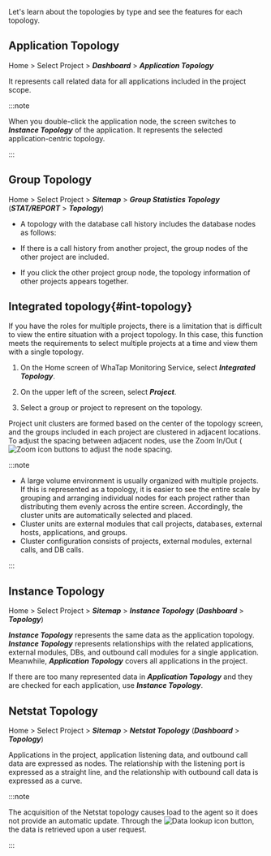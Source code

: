 Let's learn about the topologies by type and see the features for each topology.

## Application Topology

Home > Select Project > **_Dashboard_** > **_Application Topology_**

<ImgLang img='application_topology.png' desc='Application Topology' />

It represents call related data for all applications included in the project scope. 

:::note

When you double-click the application node, the screen switches to **_Instance Topology_** of the application. It represents the selected application-centric topology.

:::

## Group Topology

Home > Select Project > **_Sitemap_** > **_Group Statistics Topology_** (**_STAT/REPORT_** > **_Topology_**)

-   A topology with the database call history includes the database nodes as follows:

    <ImgLang img='group_topology_1.png' desc='Group Topology' />

-   If there is a call history from another project, the group nodes of the other project are included.

    <!--![Group Topology (including other project group nodes)](https://img.whatap.io/media/user_guide_application/topology/group_topology_2.png)-->

-   If you click the other project group node, the topology information of other projects appears together.

    <!--![Group Topology (click other project group)](https://img.whatap.io/media/user_guide_application/topology/group_topology_with_other_project.png)-->

## Integrated topology{#int-topology}

If you have the roles for multiple projects, there is a limitation that is difficult to view the entire situation with a project topology. In this case, this function meets the requirements to select multiple projects at a time and view them with a single topology.

1.  On the Home screen of WhaTap Monitoring Service, select **_Integrated Topology_**.

2.  On the upper left of the screen, select **_Project_**.

    <ImgLang img='uni-topology-select-project.png' desc='Project Selection' />

3.  Select a group or project to represent on the topology.

Project unit clusters are formed based on the center of the topology screen, and the groups included in each project are clustered in adjacent locations. To adjust the spacing between adjacent nodes, use the Zoom In/Out (![Zoom icon](/img/ico-topology-node-zoom.png) buttons to adjust the node spacing.

:::note

-   A large volume environment is usually organized with multiple projects. If this is represented as a topology, it is easier to see the entire scale by grouping and arranging individual nodes for each project rather than distributing them evenly across the entire screen. Accordingly, the cluster units are automatically selected and placed.
-   Cluster units are external modules that call projects, databases, external hosts, applications, and groups.
-   Cluster configuration consists of projects, external modules, external calls, and DB calls.

:::

## Instance Topology

Home > Select Project > **_Sitemap_** > **_Instance Topology_** (**_Dashboard_** > **_Topology_**)

**_Instance Topology_** represents the same data as the application topology. **_Instance Topology_** represents relationships with the related applications, external modules, DBs, and outbound call modules for a single application. Meanwhile, **_Application Topology_** covers all applications in the project.

If there are too many represented data in **_Application Topology_** and they are checked for each application, use **_Instance Topology_**.

<ImgLang img='instance_topology.png' desc='Instance Topology' />

## Netstat Topology

Home > Select Project > **_Sitemap_** > **_Netstat Topology_** (**_Dashboard_** > **_Topology_**)

Applications in the project, application listening data, and outbound call data are expressed as nodes. The relationship with the listening port is expressed as a straight line, and the relationship with outbound call data is expressed as a curve.

<ImgLang img='netstat-topology.png' desc='Netstat Topology' />

:::note

The acquisition of the Netstat topology causes load to the agent so it does not provide an automatic update. Through the ![Data lookup icon](/img/ico-btn-search.png) button, the data is retrieved upon a user request.

:::
